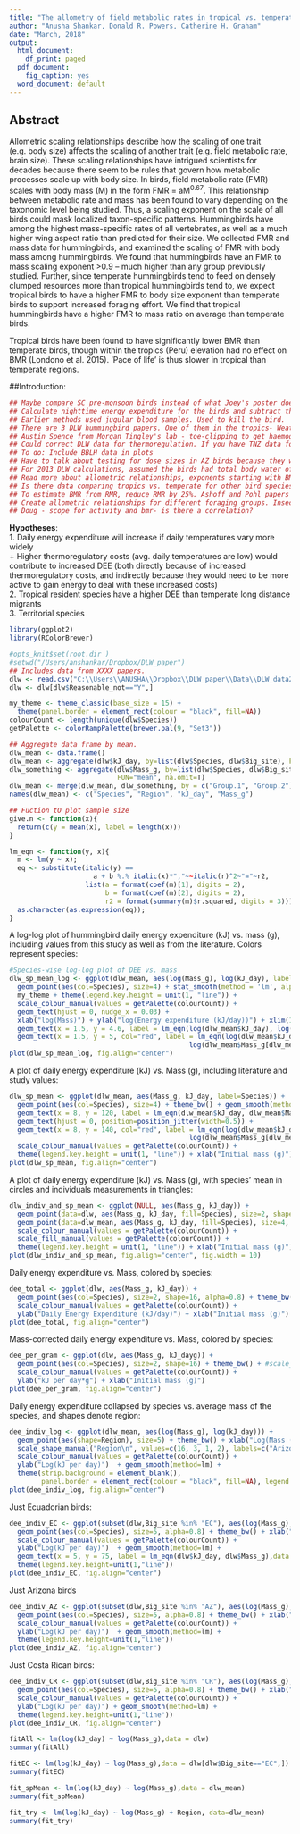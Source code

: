```yaml
---
title: "The allometry of field metabolic rates in tropical vs. temperate hummingbirds"
author: "Anusha Shankar, Donald R. Powers, Catherine H. Graham"
date: "March, 2018"
output:
  html_document:
    df_print: paged
  pdf_document:
    fig_caption: yes
  word_document: default
---
```

## Abstract
Allometric scaling relationships describe how the scaling of one trait (e.g. body size) affects the scaling of another trait (e.g. field metabolic rate, brain size). These scaling relationships have intrigued scientists for decades because there seem to be rules that govern how metabolic processes scale up with body size.  In birds, field metabolic rate (FMR) scales with body mass (M) in the form FMR = aM^0.67^. This relationship between metabolic rate and mass has been found to vary depending on the taxonomic level being studied. Thus, a scaling exponent on the scale of all birds could mask localized taxon-specific patterns. Hummingbirds have among the highest mass-specific rates of all vertebrates, as well as a much higher wing aspect ratio than predicted for their size. We collected FMR and mass data for hummingbirds, and examined the scaling of FMR with body mass among hummingbirds. We found that hummingbirds have an FMR to mass scaling exponent >0.9 -- much higher than any group previously studied. Further, since temperate hummingbirds tend to feed on densely clumped resources more than tropical hummingbirds tend to, we expect tropical birds to have a higher FMR to body size exponent than temperate birds to support increased foraging effort. We find that tropical hummingbirds have a higher FMR to mass ratio on average than temperate birds.

Tropical birds have been found to have significantly lower BMR than temperate birds, though within the tropics (Peru) elevation had no effect on BMR (Londono et al. 2015). 'Pace of life' is thus slower in tropical than temperate regions.

##Introduction:

```r
## Maybe compare SC pre-monsoon birds instead of what Joey's poster does with HC pre-monsoon birds. Because temperatures were similar for SC and Maqui/SL. HC was colder.
## Calculate nighttime energy expenditure for the birds and subtract that from total DEE, what is daytime energy expenditure? What is hourly daytime energy expenditure?
## Earlier methods used jugular blood samples. Used to kill the bird.
## There are 3 DLW hummingbird papers. One of them in the tropics- Weathers and Stiles. Don's done the other two. Harry Teebo, captive DLW. 
## Austin Spence from Morgan Tingley's lab - toe-clipping to get haemoglobin. Same guy who learned respirometry from Don.
## Could correct DLW data for thermoregulation. If you have TNZ data for the birds.
## To do: Include BBLH data in plots
## Have to talk about testing for dose sizes in AZ birds because they were fed and not injected.
## For 2013 DLW calculations, assumed the birds had total body water of 0.7 (i.e. 70% proportion of water to body mass). Speakman said this was okay.
## Read more about allometric relationships, exponents starting with BMR. Need to be able to explain why the slope is 1. Birds overall, FMR to mass slope is 0.68.
## Is there data comparing tropics vs. temperate for other bird species that I could analyze?
## To estimate BMR from RMR, reduce RMR by 25%. Ashoff and Pohl papers compare BMR and RMR
## Create allometric relationships for different foraging groups. Insectivores vs. granivores vs. nectarivores
## Doug - scope for activity and bmr- is there a correlation?
```

**Hypotheses**:  
1. Daily energy expenditure will increase if daily temperatures vary more widely  
 + Higher thermoregulatory costs (avg. daily temperatures are low) would contribute to increased DEE (both directly because of increased thermoregulatory costs, and indirectly because they would need to be more active to gain energy to deal with these increased costs)  
2. Tropical resident species have a higher DEE than temperate long distance migrants  
3. Territorial species 

```r
library(ggplot2)
library(RColorBrewer)

#opts_knit$set(root.dir )
#setwd("/Users/anshankar/Dropbox/DLW_paper")
## Includes data from XXXX papers.
dlw <- read.csv("C:\\Users\\ANUSHA\\Dropbox\\DLW_paper\\Data\\DLW_data2.csv")
dlw <- dlw[dlw$Reasonable_not=="Y",]

my_theme <- theme_classic(base_size = 15) + 
  theme(panel.border = element_rect(colour = "black", fill=NA)) 
colourCount <- length(unique(dlw$Species))
getPalette <- colorRampPalette(brewer.pal(9, "Set3"))

## Aggregate data frame by mean.
dlw_mean <- data.frame()
dlw_mean <- aggregate(dlw$kJ_day, by=list(dlw$Species, dlw$Big_site), FUN="mean", na.omit=T)
dlw_something <- aggregate(dlw$Mass_g, by=list(dlw$Species, dlw$Big_site), 
                           FUN="mean", na.omit=T)
dlw_mean <- merge(dlw_mean, dlw_something, by = c("Group.1", "Group.2"))
names(dlw_mean) <- c("Species", "Region", "kJ_day", "Mass_g")

## Fuction tO plot sample size
give.n <- function(x){
  return(c(y = mean(x), label = length(x)))
}

lm_eqn <- function(y, x){
  m <- lm(y ~ x);
  eq <- substitute(italic(y) == 
                     a + b %.% italic(x)*","~~italic(r)^2~"="~r2, 
                   list(a = format(coef(m)[1], digits = 2), 
                        b = format(coef(m)[2], digits = 2), 
                        r2 = format(summary(m)$r.squared, digits = 3)))
  as.character(as.expression(eq));                 
}
```

A log-log plot of hummingbird daily energy expenditure (kJ) vs. mass (g), including values from this study as well as from the literature. Colors represent species:
```r
#Species-wise log-log plot of DEE vs. mass
dlw_sp_mean_log <- ggplot(dlw_mean, aes(log(Mass_g), log(kJ_day), label=Species)) + 
  geom_point(aes(col=Species), size=4) + stat_smooth(method = 'lm', alpha=0.1) + #geom_smooth(method=lm) + 
  my_theme + theme(legend.key.height = unit(1, "line")) + 
  scale_colour_manual(values = getPalette(colourCount)) +
  geom_text(hjust = 0, nudge_x = 0.03) +
  xlab("log(Mass)") + ylab("log(Energy expenditure (kJ/day))") + xlim(1,3.1) +
  geom_text(x = 1.5, y = 4.6, label = lm_eqn(log(dlw_mean$kJ_day), log(dlw_mean$Mass_g)), parse=T) +
  geom_text(x = 1.5, y = 5, col="red", label = lm_eqn(log(dlw_mean$kJ_day[dlw_mean$Species != "PAGI"]), 
                                             log(dlw_mean$Mass_g[dlw_mean$Species != "PAGI"])), parse=T)
plot(dlw_sp_mean_log, fig.align="center")
```

A plot of daily energy expenditure (kJ) vs. Mass (g), including literature and study values:
```r
dlw_sp_mean <- ggplot(dlw_mean, aes(Mass_g, kJ_day, label=Species)) + 
  geom_point(aes(col=Species), size=4) + theme_bw() + geom_smooth(method=lm) +
  geom_text(x = 8, y = 120, label = lm_eqn(dlw_mean$kJ_day, dlw_mean$Mass_g), parse=T) +
  geom_text(hjust = 0, position=position_jitter(width=0.5)) +
  geom_text(x = 8, y = 140, col="red", label = lm_eqn(log(dlw_mean$kJ_day[dlw_mean$Species != "PAGI"]), 
                                             log(dlw_mean$Mass_g[dlw_mean$Species != "PAGI"])), parse=T) +
  scale_colour_manual(values = getPalette(colourCount)) +
  theme(legend.key.height = unit(1, "line")) + xlab("Initial mass (g)") + ylab("Daily Energy Expenditure (kJ/day)") + xlim(-1,19)
plot(dlw_sp_mean, fig.align="center")
```

A plot of daily energy expenditure (kJ) vs. Mass (g), with species' mean in circles and individuals measurements in triangles:
```r
dlw_indiv_and_sp_mean <- ggplot(NULL, aes(Mass_g, kJ_day)) +
  geom_point(data=dlw, aes(Mass_g, kJ_day, fill=Species), size=2, shape=24, alpha=0.7) +
  geom_point(data=dlw_mean, aes(Mass_g, kJ_day, fill=Species), size=4, shape=21) + theme_bw() + 
  scale_colour_manual(values = getPalette(colourCount)) +
  scale_fill_manual(values = getPalette(colourCount)) +
  theme(legend.key.height = unit(1, "line")) + xlab("Initial mass (g)") + ylab("Daily Energy Expenditure (kJ/day)")
plot(dlw_indiv_and_sp_mean, fig.align="center", fig.width = 10)
```


Daily energy expenditure vs. Mass, colored by species:
```r
dee_total <- ggplot(dlw, aes(Mass_g, kJ_day)) + 
  geom_point(aes(col=Species), size=2, shape=16, alpha=0.8) + theme_bw() + 
  scale_colour_manual(values = getPalette(colourCount)) +
  ylab("Daily Energy Expenditure (kJ/day)") + xlab("Initial mass (g)")
plot(dee_total, fig.align="center")
```

Mass-corrected daily energy expenditure vs. Mass, colored by species:
```r
dee_per_gram <- ggplot(dlw, aes(Mass_g, kJ_dayg)) + 
  geom_point(aes(col=Species), size=2, shape=16) + theme_bw() + #scale_color_brewer(palette="Paired") +
  scale_colour_manual(values = getPalette(colourCount)) +
  ylab("kJ per day*g") + xlab("Initial mass (g)")
plot(dee_per_gram, fig.align="center")
```

Daily energy expenditure collapsed by species vs. average mass of the species, and shapes denote region:
```r
dee_indiv_log <- ggplot(dlw_mean, aes(log(Mass_g), log(kJ_day))) + 
  geom_point(aes(shape=Region), size=5) + theme_bw() + xlab("Log(Mass (g))") +
  scale_shape_manual("Region\n", values=c(16, 3, 1, 2), labels=c("Arizona", "Chile", "Costa Rica", "Ecuador")) +
  scale_colour_manual(values = getPalette(colourCount)) +
  ylab("Log(kJ per day)")  + geom_smooth(method=lm) + 
  theme(strip.background = element_blank(), 
        panel.border = element_rect(colour = "black", fill=NA), legend.key.height=unit(2,"line"))
plot(dee_indiv_log, fig.align="center")
```

Just Ecuadorian birds:
```r
dee_indiv_EC <- ggplot(subset(dlw,Big_site %in% "EC"), aes(log(Mass_g), log(kJ_day))) +
  geom_point(aes(col=Species), size=5, alpha=0.8) + theme_bw() + xlab("Log(Mass (g))") + 
  scale_colour_manual(values = getPalette(colourCount)) +
  ylab("Log(kJ per day)")  + geom_smooth(method=lm) + 
  geom_text(x = 5, y = 75, label = lm_eqn(dlw$kJ_day, dlw$Mass_g),data = subset(dlw,Big_site %in% "EC"), parse=T) +
  theme(legend.key.height=unit(1,"line"))
plot(dee_indiv_EC, fig.align="center")
```

Just Arizona birds
```r
dee_indiv_AZ <- ggplot(subset(dlw,Big_site %in% "AZ"), aes(log(Mass_g), log(kJ_day))) +
  geom_point(aes(col=Species), size=5, alpha=0.8) + theme_bw() + xlab("Log(Mass (g))") + 
  scale_colour_manual(values = getPalette(colourCount)) +
  ylab("Log(kJ per day)")  + geom_smooth(method=lm) + 
  theme(legend.key.height=unit(1,"line"))
plot(dee_indiv_AZ, fig.align="center")
```

Just Costa Rican birds:
```r
dee_indiv_CR <- ggplot(subset(dlw,Big_site %in% "CR"), aes(log(Mass_g), log(kJ_day))) +
  geom_point(aes(col=Species), size=5, alpha=0.8) + theme_bw() + xlab("Log(Mass (g))") + 
  scale_colour_manual(values = getPalette(colourCount)) +
  ylab("Log(kJ per day)") + geom_smooth(method=lm) + 
  theme(legend.key.height=unit(1,"line")) 
plot(dee_indiv_CR, fig.align="center")
```


```r
fitAll <- lm(log(kJ_day) ~ log(Mass_g),data = dlw)
summary(fitAll)

fitEC <- lm(log(kJ_day) ~ log(Mass_g),data = dlw[dlw$Big_site=="EC",])
summary(fitEC)

fit_spMean <- lm(log(kJ_day) ~ log(Mass_g),data = dlw_mean)
summary(fit_spMean)

fit_try <- lm(log(kJ_day) ~ log(Mass_g) + Region, data=dlw_mean)
summary(fit_try)
```